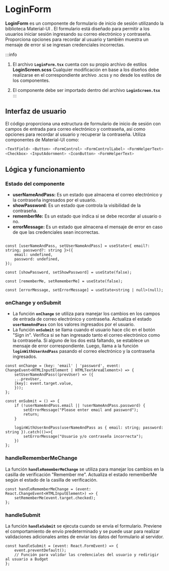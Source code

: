 # LoginForm

**LoginForm** es un componente de formulario de inicio de sesión utilizando la biblioteca Material-UI . El formulario está diseñado para permitir a los usuarios iniciar sesión ingresando su correo electrónico y contraseña. Proporciona opciones para recordar al usuario y también muestra un mensaje de error si se ingresan credenciales incorrectas.

:::info

1. El archivo **`LoginForm.tsx`** cuenta con su propio archivo de estilos **LoginScreen.scss**
Cualquier modificación en base a los diseños debe realizarse en el correspondiente archivo .scss y no desde los estilos de los componentes.

2. El componente debe ser importado dentro del archivo **`LoginScreen.tsx`**
::: 

## Interfaz de usuario
El código proporciona una estructura de formulario de inicio de sesión con campos de entrada para correo electrónico y contraseña, así como opciones para recordar al usuario y recuperar la contraseña.
Utiliza componentes de Material-UI como: 

```bash
<TextField> <Button> <FormControl> <FormControlLabel> <FormHelperText>
<Checkbox> <InputAdornment> <IconButton> <FormHelperText>
```

## Lógica y funcionamiento

### Estado del componente
- **userNameAndPass:** Es un estado que almacena el correo electrónico y la contraseña ingresados por el usuario.
- **showPassword:** Es un estado que controla la visibilidad de la contraseña.
- **rememberMe:** Es un estado que indica si se debe recordar al usuario o no.
- **errorMessage:** Es un estado que almacena el mensaje de error en caso de que las credenciales sean incorrectas.


```tsx title="/components/screens/LoginScreen/LoginForm.tsx" 

const [userNameAndPass, setUserNameAndPass] = useState<{ email?: string; password?: string }>({
    email: undefined,
    password: undefined,
});
  
const [showPassword, setShowPassword] = useState(false);

const [rememberMe, setRememberMe] = useState(false);

const [errorMessage, setErrorMessage] = useState<string | null>(null);
```

### onChange y onSubmit

- La función **`onChange`** se utiliza para manejar los cambios en los campos de entrada de correo electrónico y contraseña. Actualiza el estado **`userNameAndPass`** con los valores ingresados por el usuario.
- La función **`onSubmit`** se llama cuando el usuario hace clic en el botón "Sign in". Verifica si se han ingresado tanto el correo electrónico como la contraseña. Si alguno de los dos está faltando, se establece un mensaje de error correspondiente. Luego, llama a la función **`loginWithUserAndPass`** pasando el correo electrónico y la contraseña ingresados.

```tsx title="/components/screens/LoginScreen/LoginForm.tsx" 
const onChange = (key: 'email' | 'password', event: ChangeEvent<HTMLInputElement | HTMLTextAreaElement>) => {
    setUserNameAndPass((prevUser) => ({
    ...prevUser,
    [key]: event.target.value,
    }));
};

const onSubmit = () => {
    if (!userNameAndPass.email || !userNameAndPass.password) {
        setErrorMessage("Please enter email and password");
        return;
    }

    loginWithUserAndPass(userNameAndPass as { email: string; password: string }).catch(()=>{
        setErrorMessage("Usuario y/o contraseña incorrecta");
    })
}; 
```

### handleRememberMeChange
La función **`handleRememberMeChange`** se utiliza para manejar los cambios en la casilla de verificación "Remember me". Actualiza el estado rememberMe según el estado de la casilla de verificación.

```tsx title="/components/screens/LoginScreen/LoginForm.tsx" 
const handleRememberMeChange = (event: React.ChangeEvent<HTMLInputElement>) => {
    setRememberMe(event.target.checked);
};
```

### handleSubmit

La función **`handleSubmit`** se ejecuta cuando se envía el formulario. Previene el comportamiento de envío predeterminado y se puede usar para realizar validaciones adicionales antes de enviar los datos del formulario al servidor.

```tsx title="/components/screens/LoginScreen/LoginForm.tsx" 
const handleSubmit = (event: React.FormEvent) => {
    event.preventDefault();
    // Función para validar las credenciales del usuario y redirigir al usuario a Budget
};
```
